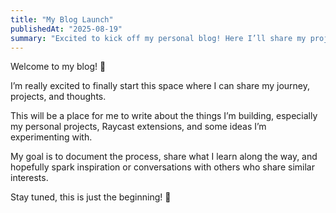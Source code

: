 ```yaml
---
title: "My Blog Launch"
publishedAt: "2025-08-19"
summary: "Excited to kick off my personal blog! Here I’ll share my projects, Raycast extensions, and ideas I’m exploring."
---
```


Welcome to my blog! 🎉

I’m really excited to finally start this space where I can share my journey, projects, and thoughts.

This will be a place for me to write about the things I’m building, especially my personal projects, Raycast extensions, and some ideas I’m experimenting with.

My goal is to document the process, share what I learn along the way, and hopefully spark inspiration or conversations with others who share similar interests.

Stay tuned, this is just the beginning! 🚀
